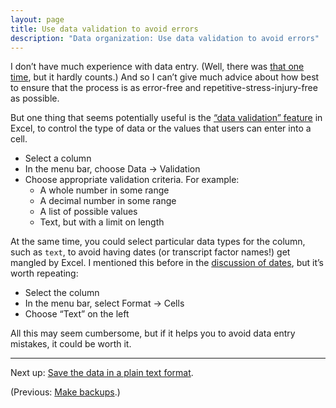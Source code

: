 ```yaml
---
layout: page
title: Use data validation to avoid errors
description: "Data organization: Use data validation to avoid errors"
---
```


I don't have much experience with data entry. (Well, there was
[that one time](http://kbroman.org/FruitSnacks), but it hardly counts.)
And so I can't give much advice about how best to ensure that the
process is as error-free and repetitive-stress-injury-free as possible.

But one thing that seems potentially useful is the
["data validation" feature](https://support.office.com/en-nz/article/Apply-data-validation-to-cells-c743a24a-bc48-41f1-bd92-95b6aeeb73c9)
in Excel, to control the type of data or the values that users can
enter into a cell.

- Select a column
- In the menu bar, choose Data → Validation
- Choose appropriate validation criteria. For example:
  - A whole number in some range
  - A decimal number in some range
  - A list of possible values
  - Text, but with a limit on length

At the same time, you could select particular data types for the
column, such as `text`, to avoid having dates (or transcript factor
names!) get mangled by Excel. I mentioned this before in the
[discussion of dates](dates.html), but it's worth repeating:

- Select the column
- In the menu bar, select Format → Cells
- Choose "Text" on the left

All this may seem cumbersome, but if it helps you to avoid data entry
mistakes, it could be worth it.

---

Next up: [Save the data in a plain text format](csv_files.html).

(Previous: [Make backups](backups.html).)

